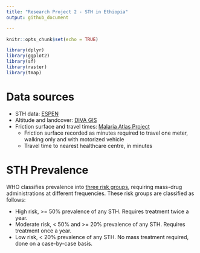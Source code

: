 ```yaml
---
title: "Research Project 2 - STH in Ethiopia"
output: github_document

---
```


```r

knitr::opts_chunk$set(echo = TRUE)

library(dplyr)
library(ggplot2)
library(sf)
library(raster)
library(tmap)

```

# Data sources 

- STH data: [ESPEN](https://espen.afro.who.int/tools-resources/download-data)
- Altitude and landcover: [DIVA GIS](https://www.diva-gis.org/)
- Friction surface and travel times: [Malaria Atlas Project](https://malariaatlas.org/)
  - Friction surface recorded as minutes required to travel one meter, walking only and with motorized vehicle
  - Travel time to nearest healthcare centre, in minutes 

# STH Prevalence 

WHO classifies prevalence into [three risk groups](https://apps.who.int/iris/bitstream/handle/10665/44804/9789241503129_eng.pdf), requiring mass-drug administrations at different frequencies. 
These risk groups are classified as follows:

- High risk, >= 50% prevalence of any STH. Requires treatment twice a year.
- Moderate risk, < 50% and >= 20% prevalence of any STH. Requires treatment once a year. 
- Low risk, < 20% prevalence of any STH. No mass treatment required, done on a case-by-case basis. 
